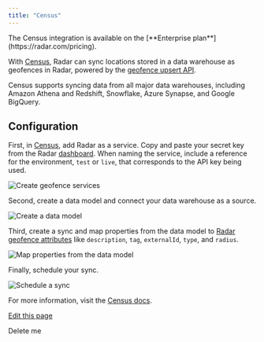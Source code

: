 ```yaml
---
title: "Census"
---
```


<Info>
  The Census integration is available on the [**Enterprise plan**](https://radar.com/pricing).
</Info>

With [Census](http://www.getcensus.com), Radar can sync locations stored in a data warehouse as geofences in Radar, powered by the [geofence upsert API](/api#upsert-a-geofence).

Census supports syncing data from all major data warehouses, including Amazon Athena and Redshift, Snowflake, Azure Synapse, and Google BigQuery.

## Configuration

First, in [Census](http://www.getcensus.com), add Radar as a service. Copy and paste your secret key from the Radar [dashboard](https://radar.com/dashboard). When naming the service, include a reference for the environment, `test` or `live`, that corresponds to the API key being used.

![Create geofence services](/images/integrations/f2vbu16fzuly/2Cx10qidbiZyx8mqmXiWFk/7cac90ef591a8c53731bd2ffac2d2081/image2.png)

Second, create a data model and connect your data warehouse as a source.

![Create a data model](/images/integrations/f2vbu16fzuly/47fA2yX4jeWihpciRItnff/f8f44cd4ba1edb9ae473b34b40aef47c/image4.png)

Third, create a sync and map properties from the data model to [Radar geofence attributes](/geofences#create-geofences) like `description`, `tag`, `externalId`, `type`, and `radius`.

![Map properties from the data model](/images/integrations/f2vbu16fzuly/6zy6FlXFWuceG08oA1OrBl/0b0a72c9e31afb6c968b558780eb1a21/image3.png)

Finally, schedule your sync.

![Schedule a sync](/images/integrations/f2vbu16fzuly/7nHYqPFk7h2M9EMz32bSX2/f71874fd4c903908e2510f78d2d1aa83/image5.png)

For more information, visit the [Census docs](https://www.getcensus.com/integrations/radar).

[Edit this page](https://github.com/radarlabs/docs/edit/main/docs/integrations/census.mdx)

Delete me